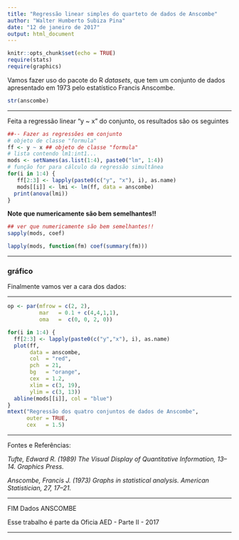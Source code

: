 ---
title: "Regressão linear simples do quarteto de dados de Anscombe"
author: "Walter Humberto Subiza Pina"
date: "12 de janeiro de 2017"
output: html_document
---


```{r setup, include=FALSE}
knitr::opts_chunk$set(echo = TRUE)
require(stats) 
require(graphics)
```

Vamos fazer uso do pacote do R _datasets_, que tem um conjunto de dados apresentado em 1973 pelo estatístico Francis Anscombe.

```{r}
str(anscombe)
```

---

Feita a regressão linear "y ~ x" do conjunto, os resultados são os seguintes

```{r echo=FALSE}

##-- Fazer as regressões em conjunto
# objeto de classe "formula"
ff <- y ~ x ## objeto de classe "formula"
# lista contendo lm1:int1...
mods <- setNames(as.list(1:4), paste0("lm", 1:4))
# função for para cálculo da regressão simultânea
for(i in 1:4) {
   ff[2:3] <- lapply(paste0(c("y", "x"), i), as.name)
   mods[[i]] <- lmi <- lm(ff, data = anscombe)
  print(anova(lmi))
}
```

**Note que numericamente são bem semelhantes!!**

```{r}
## ver que numericamente são bem semelhantes!!
sapply(mods, coef)

lapply(mods, function(fm) coef(summary(fm)))
```

---

### gráfico

Finalmente vamos ver a cara dos dados:

---

```{r echo=FALSE}
op <- par(mfrow = c(2, 2), 
          mar   = 0.1 + c(4,4,1,1), 
          oma   =  c(0, 0, 2, 0))

for(i in 1:4) {
  ff[2:3] <- lapply(paste0(c("y","x"), i), as.name)
  plot(ff, 
       data = anscombe, 
       col  = "red", 
       pch  = 21, 
       bg   = "orange", 
       cex  = 1.2,
       xlim = c(3, 19), 
       ylim = c(3, 13))
  abline(mods[[i]], col = "blue")
}
mtext("Regressão dos quatro conjuntos de dados de Anscombe", 
      outer = TRUE, 
      cex   = 1.5)
```

---

Fontes e Referências:

_Tufte, Edward R. (1989) The Visual Display of Quantitative Information, 13–14. Graphics Press._

_Anscombe, Francis J. (1973) Graphs in statistical analysis. American Statistician, 27, 17–21._

---

FIM Dados  ANSCOMBE

Esse trabalho é parte da Oficia AED - Parte II - 2017

---
